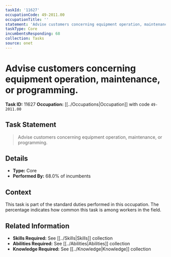 ```yaml
---
taskId: '11627'
occupationCode: 49-2011.00
occupationTitle: ''
statement: 'Advise customers concerning equipment operation, maintenance, or programming.'
taskType: Core
incumbentsResponding: 68
collection: Tasks
source: onet
---
```

# Advise customers concerning equipment operation, maintenance, or programming.

**Task ID:** 11627
**Occupation:** [[../Occupations|Occupation]] with code `49-2011.00`

## Task Statement

> Advise customers concerning equipment operation, maintenance, or programming.

## Details

- **Type:** Core
- **Performed By:** 68.0% of incumbents

## Context

This task is part of the standard duties performed in this occupation. The percentage indicates how common this task is among workers in the field.

## Related Information

- **Skills Required:** See [[../Skills|Skills]] collection
- **Abilities Required:** See [[../Abilities|Abilities]] collection
- **Knowledge Required:** See [[../Knowledge|Knowledge]] collection
